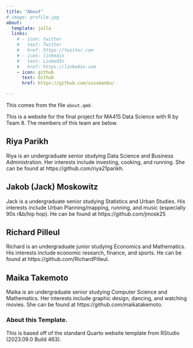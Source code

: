 ```yaml
---
title: "About"
# image: profile.jpg
about:
  template: jolla
  links:
    # - icon: twitter
    #   text: Twitter
    #   href: https://twitter.com
    # - icon: linkedin
    #   text: LinkedIn
    #   href: https://linkedin.com
    - icon: github
      text: Github
      href: https://github.com/sussmanbu/

---
```



This comes from the file `about.qmd`.

This is a website for the final project for MA415 Data Science with R by Team 8.
The members of this team are below.

## Riya Parikh
Riya is an undergraduate senior studying Data Science and Business Administration. Her interests include investing, cooking, and running. She can be found at https://github.com/riya21parikh.

## Jakob (Jack) Moskowitz 
Jack is a undergraduate senior studying Statistics and Urban Studies. His interests include 
Urban Planning/mapping, running, and music (especially 90s r&b/hip hop). He can be found 
at https://github.com/jmosk25 

## Richard Pilleul
Richard is an undergraduate junior studying Economics and Mathematics. His interests include economic research, finance, and sports. He can be found at https://github.com/RichardPilleul.

## Maika Takemoto
Maika is an undergraduate senior studying Computer Science and Mathematics. Her interests include graphic design, dancing, and watching movies. She can be found at https://github.com/maikatakemoto.


<!-- Please leave in the information below -->

### About this Template.

This is based off of the standard Quarto website template from RStudio (2023.09.0 Build 463).
